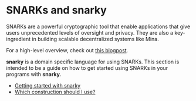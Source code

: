 
# SNARKs and snarky

SNARKs are a powerful cryptographic tool that enable applications
that give users unprecedented levels of oversight and privacy.
They are also a key-ingredient in building scalable decentralized systems like Mina.

For a high-level overview, check out [this blogpost](https://minaprotocol.com/blog/zero-knowledge-proofs-an-intuitive-explanation).

**snarky** is a domain specific language for using SNARKs.
This section is intended to be a guide on how to get started using SNARKs in
your programs with **snarky**.

- [Getting started with snarky](/docs/snarks/snarky)
- [Which construction should I use?](/docs/snarks/constructions)
